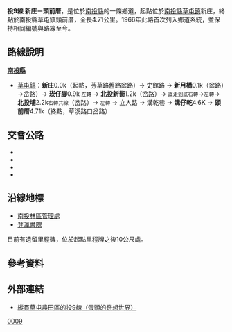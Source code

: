 {{Infobox Taiwan Highway
|type=TH
|county=nt
|route=9
|Name=史館路、立人路、溝乾巷
|Level=鄉道
|Length=4.71
|Start=[[南投縣|南投縣]][[草屯鎮|草屯鎮]]新庄
|End=南投縣草屯鎮頭前厝
|Dep=[[南投縣政府|南投縣政府]]
}}
'''投9線 新庄－頭前厝'''，是位於[[南投縣|南投縣]]的一條鄉道，起點位於[[南投縣|南投縣]][[草屯鎮|草屯鎮]]新庄，終點於南投縣草屯鎮頭前厝，全長4.71公里。{{r|thb}}1966年此路首次列入鄉道系統{{r|gazette1966}}，並保持相同編號與路線至今。

== 路線說明 ==
;'''[[南投縣|南投縣]]'''
*[[草屯鎮|草屯鎮]]：'''新庄'''0.0k（起點，芬草路{{Jct|country=TWN|PH|14}}舊路岔路）→ 史館路 → '''新月橋'''0.1k（{{Jct|country=TWN|TRNT|4}}岔路）→{{Jct|country=TWN|PH|14}}岔路）→ '''崁仔腳'''0.9k <small>左轉</small> → '''北投新街'''1.2k（{{Jct|country=TWN|TRNT|6}}岔路）→ <small>直走到底右轉</small>→<small>左轉</small>→'''北投埔'''2.2k<small>右轉共線</small>（{{Jct|country=TWN|CH|148}}岔路）→ <small>左轉</small> → 立人路 → 溝乾巷 → '''溝仔乾'''4.6K → '''頭前厝'''4.71k（終點，草溪路口{{Jct|country=TWN|PH|3}}岔路）

== 交會公路 ==
*{{Jct|country=TWN|PH|3}}
*{{Jct|country=TWN|PH|14}}
*{{Jct|country=TWN|CH|148}}
*{{Jct|country=TWN|TRNT|6}}

== 沿線地標 ==
*[https://web.archive.org/web/20091227061420/http://nantou.forest.gov.tw/mp.asp?mp=332 南投林區管理處]
*[http://www.tces.chc.edu.tw/center1/lanhouse/book/index-3/home2.htm 登瀛書院] {{Wayback|url=http://www.tces.chc.edu.tw/center1/lanhouse/book/index-3/home2.htm |date=20180929144509 }}
目前有遺留里程碑，位於起點里程牌之後10公尺處。

== 參考資料 ==
{{reflist|refs=

<ref name="thb">{{cite web|url=http://spreadsheets.google.com/pub?key=0AnKLEleOqdwVdFU1OW8xYUQxdWlCSzdUbmZfSXVpYUE&hl=zh_TW&single=true&gid=3&output=html|title=南投縣鄉道公路路線表|accessdate=2010-08-24|date=2010-07-19|publisher=公路總局}}{{dead link|date=2018年3月 |bot=InternetArchiveBot |fix-attempted=yes }}</ref>

<ref name="gazette1966">{{cite web|url=http://gaz.ncl.edu.tw/detail.jsp?sysid=E0921514 |title=公告臺灣省縣鄉道及專用公路路線-{里程表}- |accessdate=2010-08-24 |date=1966-08-01 |work=政府公報資訊網 |publisher=臺灣省政府}}</ref>

}}

== 外部連結 ==
*[http://www.wretch.cc/blog/eggheadtony/11530453 縱貫草屯農田區的投9線（蛋頭的奇想世界）] {{Wayback|url=http://www.wretch.cc/blog/eggheadtony/11530453 |date=20131226223533 }}

{{南投縣鄉道}}

[[Category:南投縣鄉道|0009]]